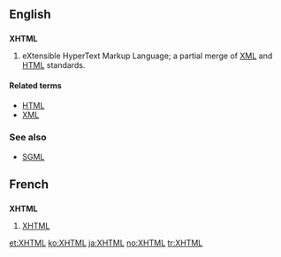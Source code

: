 ==English==

==={{initialism}}===
{{wikipedia}}
'''XHTML'''

# eXtensible HyperText Markup Language; a partial merge of [[XML]] and [[HTML]] standards.

====Related terms====
*[[HTML]]
*[[XML]]

===See also===
*[[SGML]]

==French==

==={{initialism}}===
'''XHTML'''

# [[XHTML#English|XHTML]]

[[et:XHTML]]
[[ko:XHTML]]
[[ja:XHTML]]
[[no:XHTML]]
[[tr:XHTML]]